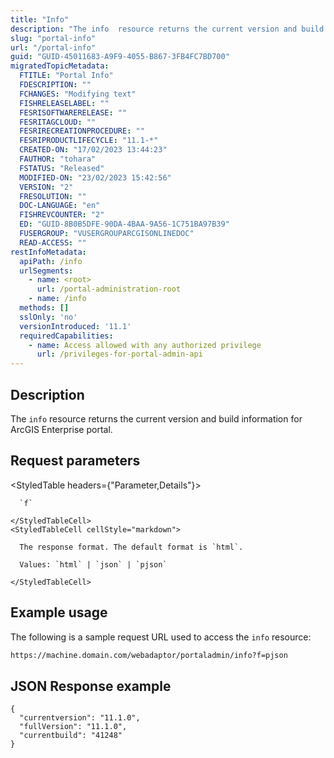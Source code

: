 ```yaml
---
title: "Info"
description: "The info  resource returns the current version and build information for the ArcGIS Enterprise organization."
slug: "portal-info"
url: "/portal-info"
guid: "GUID-45011683-A9F9-4055-B867-3FB4FC7BD700"
migratedTopicMetadata:
  FTITLE: "Portal Info"
  FDESCRIPTION: ""
  FCHANGES: "Modifying text"
  FISHRELEASELABEL: ""
  FESRISOFTWARERELEASE: ""
  FESRITAGCLOUD: ""
  FESRIRECREATIONPROCEDURE: ""
  FESRIPRODUCTLIFECYCLE: "11.1-*"
  CREATED-ON: "17/02/2023 13:44:23"
  FAUTHOR: "tohara"
  FSTATUS: "Released"
  MODIFIED-ON: "23/02/2023 15:42:56"
  VERSION: "2"
  FRESOLUTION: ""
  DOC-LANGUAGE: "en"
  FISHREVCOUNTER: "2"
  ED: "GUID-8B0B5DFE-90DA-4BAA-9A56-1C751BA97B39"
  FUSERGROUP: "VUSERGROUPARCGISONLINEDOC"
  READ-ACCESS: ""
restInfoMetadata:
  apiPath: /info
  urlSegments:
    - name: <root>
      url: /portal-administration-root
    - name: /info
  methods: []
  sslOnly: 'no'
  versionIntroduced: '11.1'
  requiredCapabilities:
    - name: Access allowed with any authorized privilege
      url: /privileges-for-portal-admin-api
---
```


## Description

The `info` resource returns the current version and build information for ArcGIS Enterprise portal.

##  Request parameters

<StyledTable headers={"Parameter,Details"}>
  <StyledTableRow>
    <StyledTableCell cellStyle="markdown">

      `f`

    </StyledTableCell>
    <StyledTableCell cellStyle="markdown">

      The response format. The default format is `html`.

      Values: `html` | `json` | `pjson`

    </StyledTableCell>
  </StyledTableRow>
</StyledTable>

## Example usage

The following is a sample request URL used to access the `info` resource:

```markdown
https://machine.domain.com/webadaptor/portaladmin/info?f=pjson
```

## JSON Response example

```other
{
  "currentversion": "11.1.0",
  "fullVersion": "11.1.0",
  "currentbuild": "41248"
}
```